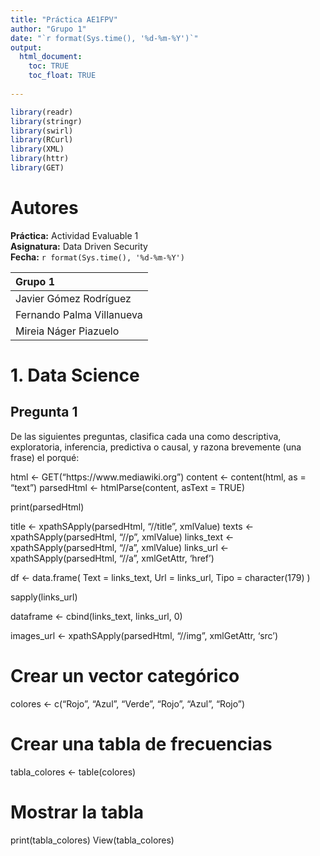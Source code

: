 ```yaml
---
title: "Práctica AE1FPV"
author: "Grupo 1"
date: "`r format(Sys.time(), '%d-%m-%Y')`"
output: 
  html_document:
    toc: TRUE
    toc_float: TRUE
    
---
```


```r
library(readr)
library(stringr)
library(swirl)
library(RCurl)
library(XML)
library(httr)
library(GET)

```

# Autores

**Práctica:** Actividad Evaluable 1  
**Asignatura:** Data Driven Security  
**Fecha:** `r format(Sys.time(), '%d-%m-%Y')`  


|Grupo 1 |  
|:--------|  
|Javier Gómez Rodríguez|  
|Fernando Palma Villanueva|  
|Mireia Náger Piazuelo| 



# 1. Data Science

## Pregunta 1

De las siguientes preguntas, clasifica cada una como descriptiva, exploratoria, inferencia, predictiva o causal, y razona brevemente (una frase) el porqué:

html <- GET("https://www.mediawiki.org")
content <- content(html, as = "text")
parsedHtml <- htmlParse(content, asText = TRUE)

print(parsedHtml)

 title <- xpathSApply(parsedHtml, "//title", xmlValue)
 texts <- xpathSApply(parsedHtml, "//p", xmlValue)
 links_text <- xpathSApply(parsedHtml, "//a", xmlValue)
 links_url  <- xpathSApply(parsedHtml, "//a", xmlGetAttr, 'href')
 
df <- data.frame(
  Text = links_text,
  Url = links_url,
  Tipo = character(179)
)

sapply(links_url)



dataframe <- cbind(links_text, links_url, 0)

 images_url <- xpathSApply(parsedHtml, "//img", xmlGetAttr, 'src')



# Crear un vector categórico
colores <- c("Rojo", "Azul", "Verde", "Rojo", "Azul", "Rojo")

# Crear una tabla de frecuencias
tabla_colores <- table(colores)

# Mostrar la tabla
print(tabla_colores)
View(tabla_colores)

